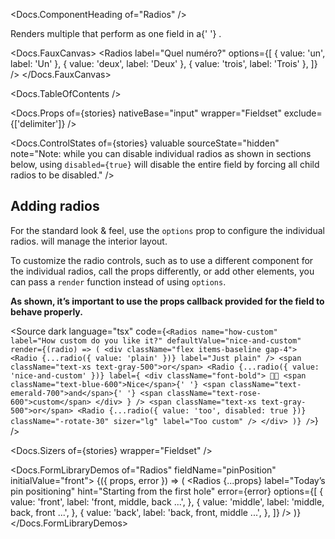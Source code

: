 


<Meta of={stories} />

<Docs.ComponentHeading of="Radios" />

<div>
  Renders multiple <Docs of="Radio" /> that perform as one field in a{' '}
  <Docs of="Fieldset" />.
</div>

<Docs.FauxCanvas>
  <Radios
    label="Quel numéro?"
    options={[
      { value: 'un', label: 'Un' },
      { value: 'deux', label: 'Deux' },
      { value: 'trois', label: 'Trois' },
    ]}
  />
</Docs.FauxCanvas>

<Docs.TableOfContents />

<Docs.Props
  of={stories}
  nativeBase="input"
  wrapper="Fieldset"
  exclude={['delimiter']}
/>

<Docs.ControlStates
  of={stories}
  valuable
  sourceState="hidden"
  note="Note: while you can disable individual radios as shown in sections below, using `disabled={true}` will disable the entire field by forcing all child radios to be disabled."
/>

## Adding radios

For the standard look & feel, use the `options` prop to configure the individual
radios. <Docs of="Radios" /> will manage the interior layout.

<Canvas of={stories.standardLayout} sourceState="shown" />

To customize the radio controls, such as to use a different component for the
individual radios, call the props differently, or add other elements, you can
pass a `render` function instead of using `options`.

<strong>
  As shown, it’s important to use the props callback provided for the field to
  behave properly.
</strong>

<Canvas of={stories.customLayout} sourceState="none" />

<Source
  dark
  language="tsx"
  code={`
    <Radios
      name="how-custom"
      label="How custom do you like it?"
      defaultValue="nice-and-custom"
      render={(radio) => (
        <div className="flex items-baseline gap-4">
          <Radio {...radio({ value: 'plain' })} label="Just plain" />
          <span className="text-xs text-gray-500">or</span>
          <Radio
            {...radio({ value: 'nice-and-custom' })}
            label={
              <div className="font-bold">
                👨‍🎨 <span className="text-blue-600">Nice</span>{' '}
                <span className="text-emerald-700">and</span>{' '}
                <span className="text-rose-600">custom</span>
              </div>
            }
          />
          <span className="text-xs text-gray-500">or</span>
          <Radio
            {...radio({ value: 'too', disabled: true })}
            className="-rotate-30"
            sizer="lg"
            label="Too custom"
          />
        </div>
      )}
    />
  `}
/>

<Docs.Sizers of={stories} wrapper="Fieldset" />

<Docs.FormLibraryDemos of="Radios" fieldName="pinPosition" initialValue="front">
  {({ props, error }) => (
    <Radios
      {...props}
      label="Today’s pin positioning"
      hint="Starting from the first hole"
      error={error}
      options={[
        {
          value: 'front',
          label: 'front, middle, back ...',
        },
        {
          value: 'middle',
          label: 'middle, back, front ...',
        },
        {
          value: 'back',
          label: 'back, front, middle ...',
        },
      ]}
    />
  )}
</Docs.FormLibraryDemos>
